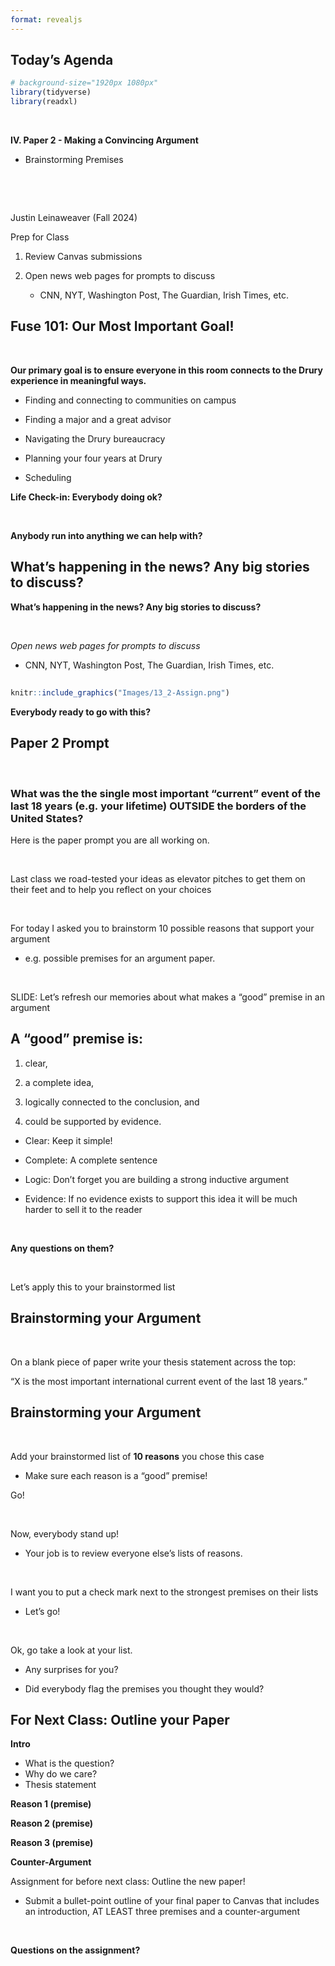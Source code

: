 ```yaml
---
format: revealjs
---
```



## Today's Agenda {background-image="Images/background-news_v2.png" .center}

```r
# background-size="1920px 1080px"
library(tidyverse)
library(readxl)
```

<br>

::: {.r-fit-text}
**IV. Paper 2 - Making a Convincing Argument**

- Brainstorming Premises
:::

<br>

<br>

::: r-stack
Justin Leinaweaver (Fall 2024)
:::

::: notes
Prep for Class

1. Review Canvas submissions

2. Open news web pages for prompts to discuss
    - CNN, NYT, Washington Post, The Guardian, Irish Times, etc.

:::


## Fuse 101: Our Most Important Goal! {background-image="Images/background-news_v2.png" .center}

<br>

**Our primary goal is to ensure everyone in this room connects to the Drury experience in meaningful ways.**

- Finding and connecting to communities on campus

- Finding a major and a great advisor

- Navigating the Drury bureaucracy

- Planning your four years at Drury

- Scheduling

::: notes

**Life Check-in: Everybody doing ok?**

<br>

**Anybody run into anything we can help with?**

:::



## What's happening in the news? Any big stories to discuss? {background-image="Images/background-news_v2.png" .center}

::: notes
**What's happening in the news? Any big stories to discuss?**

<br>

*Open news web pages for prompts to discuss*

- CNN, NYT, Washington Post, The Guardian, Irish Times, etc.
:::




## {background-image="Images/background-blue_triangles2.png" .center}

```r
knitr::include_graphics("Images/13_2-Assign.png")
```

::: notes

**Everybody ready to go with this?**

:::



## Paper 2 Prompt {background-image="Images/background-news_v2.png" .center}

<br>

### What was the the single most important "current" event of the last 18 years (e.g. your lifetime) OUTSIDE the borders of the United States?

::: notes

Here is the paper prompt you are all working on.

<br>

Last class we road-tested your ideas as elevator pitches to get them on their feet and to help you reflect on your choices

<br>

For today I asked you to brainstorm 10 possible reasons that support your argument

- e.g. possible premises for an argument paper.

<br>

SLIDE: Let's refresh our memories about what makes a "good" premise in an argument

:::



## A "good" premise is: {background-image="Images/background-news_v2.png" .center}

::: {.r-fit-text}
1. clear, 

2. a complete idea, 

3. logically connected to the conclusion, and 

4. could be supported by evidence.
:::

::: notes

- Clear: Keep it simple!

- Complete: A complete sentence

- Logic: Don't forget you are building a strong inductive argument

- Evidence: If no evidence exists to support this idea it will be much harder to sell it to the reader

<br>

**Any questions on them?**

<br>

Let's apply this to your brainstormed list

:::



## Brainstorming your Argument {background-image="Images/background-news_v2.png" .center}

<br>

On a blank piece of paper write your thesis statement across the top:

"X is the most important international current event of the last 18 years."

::: notes


:::



## Brainstorming your Argument {background-image="Images/background-news_v2.png" .center}

<br>

Add your brainstormed list of **10 reasons** you chose this case

- Make sure each reason is a "good" premise!

::: notes

Go!

<br>

Now, everybody stand up!

- Your job is to review everyone else's lists of reasons.

<br>

I want you to put a check mark next to the strongest premises on their lists

- Let's go!

<br>

Ok, go take a look at your list.

- Any surprises for you?

- Did everybody flag the premises you thought they would?

:::



## For Next Class: Outline your Paper {background-image="Images/background-news_v2.png" .center}

**Intro**

- What is the question?
- Why do we care?
- Thesis statement

**Reason 1 (premise)**

**Reason 2 (premise)**

**Reason 3 (premise)**

**Counter-Argument**

::: notes

Assignment for before next class: Outline the new paper!

- Submit a bullet-point outline of your final paper to Canvas that includes an introduction, AT LEAST three premises and a counter-argument

<br>

**Questions on the assignment?**

:::

